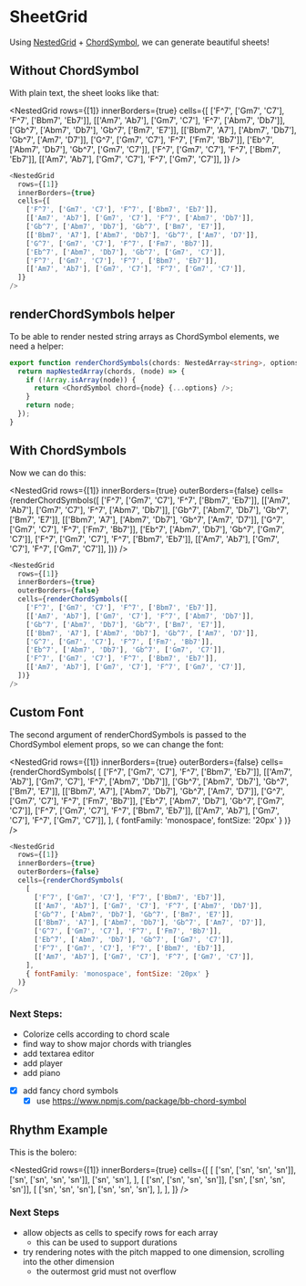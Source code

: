 # SheetGrid


Using [NestedGrid](./NestedGrid) + [ChordSymbol](./ChordSymbol), we can generate beautiful sheets!

## Without ChordSymbol

With plain text, the sheet looks like that:

<NestedGrid
  rows={[1]}
  innerBorders={true}
  cells={[
    ['F^7', ['Gm7', 'C7'], 'F^7', ['Bbm7', 'Eb7']],
    [['Am7', 'Ab7'], ['Gm7', 'C7'], 'F^7', ['Abm7', 'Db7']],
    ['Gb^7', ['Abm7', 'Db7'], 'Gb^7', ['Bm7', 'E7']],
    [['Bbm7', 'A7'], ['Abm7', 'Db7'], 'Gb^7', ['Am7', 'D7']],
    ['G^7', ['Gm7', 'C7'], 'F^7', ['Fm7', 'Bb7']],
    ['Eb^7', ['Abm7', 'Db7'], 'Gb^7', ['Gm7', 'C7']],
    ['F^7', ['Gm7', 'C7'], 'F^7', ['Bbm7', 'Eb7']],
    [['Am7', 'Ab7'], ['Gm7', 'C7'], 'F^7', ['Gm7', 'C7']],
  ]}
/>
<br />

```js
<NestedGrid
  rows={[1]}
  innerBorders={true}
  cells={[
    ['F^7', ['Gm7', 'C7'], 'F^7', ['Bbm7', 'Eb7']],
    [['Am7', 'Ab7'], ['Gm7', 'C7'], 'F^7', ['Abm7', 'Db7']],
    ['Gb^7', ['Abm7', 'Db7'], 'Gb^7', ['Bm7', 'E7']],
    [['Bbm7', 'A7'], ['Abm7', 'Db7'], 'Gb^7', ['Am7', 'D7']],
    ['G^7', ['Gm7', 'C7'], 'F^7', ['Fm7', 'Bb7']],
    ['Eb^7', ['Abm7', 'Db7'], 'Gb^7', ['Gm7', 'C7']],
    ['F^7', ['Gm7', 'C7'], 'F^7', ['Bbm7', 'Eb7']],
    [['Am7', 'Ab7'], ['Gm7', 'C7'], 'F^7', ['Gm7', 'C7']],
  ]}
/>
```

## renderChordSymbols helper

To be able to render nested string arrays as ChordSymbol elements, we need a helper:

```ts
export function renderChordSymbols(chords: NestedArray<string>, options?) {
  return mapNestedArray(chords, (node) => {
    if (!Array.isArray(node)) {
      return <ChordSymbol chord={node} {...options} />;
    }
    return node;
  });
}
```

## With ChordSymbols

Now we can do this:

<NestedGrid
  rows={[1]}
  innerBorders={true}
  outerBorders={false}
  cells={renderChordSymbols([
    ['F^7', ['Gm7', 'C7'], 'F^7', ['Bbm7', 'Eb7']],
    [['Am7', 'Ab7'], ['Gm7', 'C7'], 'F^7', ['Abm7', 'Db7']],
    ['Gb^7', ['Abm7', 'Db7'], 'Gb^7', ['Bm7', 'E7']],
    [['Bbm7', 'A7'], ['Abm7', 'Db7'], 'Gb^7', ['Am7', 'D7']],
    ['G^7', ['Gm7', 'C7'], 'F^7', ['Fm7', 'Bb7']],
    ['Eb^7', ['Abm7', 'Db7'], 'Gb^7', ['Gm7', 'C7']],
    ['F^7', ['Gm7', 'C7'], 'F^7', ['Bbm7', 'Eb7']],
    [['Am7', 'Ab7'], ['Gm7', 'C7'], 'F^7', ['Gm7', 'C7']],
  ])}
/>
<br />

```js
<NestedGrid
  rows={[1]}
  innerBorders={true}
  outerBorders={false}
  cells={renderChordSymbols([
    ['F^7', ['Gm7', 'C7'], 'F^7', ['Bbm7', 'Eb7']],
    [['Am7', 'Ab7'], ['Gm7', 'C7'], 'F^7', ['Abm7', 'Db7']],
    ['Gb^7', ['Abm7', 'Db7'], 'Gb^7', ['Bm7', 'E7']],
    [['Bbm7', 'A7'], ['Abm7', 'Db7'], 'Gb^7', ['Am7', 'D7']],
    ['G^7', ['Gm7', 'C7'], 'F^7', ['Fm7', 'Bb7']],
    ['Eb^7', ['Abm7', 'Db7'], 'Gb^7', ['Gm7', 'C7']],
    ['F^7', ['Gm7', 'C7'], 'F^7', ['Bbm7', 'Eb7']],
    [['Am7', 'Ab7'], ['Gm7', 'C7'], 'F^7', ['Gm7', 'C7']],
  ])}
/>
```

## Custom Font

The second argument of renderChordSymbols is passed to the ChordSymbol element props, so we can change the font:

<NestedGrid
  rows={[1]}
  innerBorders={true}
  outerBorders={false}
  cells={renderChordSymbols(
    [
      ['F^7', ['Gm7', 'C7'], 'F^7', ['Bbm7', 'Eb7']],
      [['Am7', 'Ab7'], ['Gm7', 'C7'], 'F^7', ['Abm7', 'Db7']],
      ['Gb^7', ['Abm7', 'Db7'], 'Gb^7', ['Bm7', 'E7']],
      [['Bbm7', 'A7'], ['Abm7', 'Db7'], 'Gb^7', ['Am7', 'D7']],
      ['G^7', ['Gm7', 'C7'], 'F^7', ['Fm7', 'Bb7']],
      ['Eb^7', ['Abm7', 'Db7'], 'Gb^7', ['Gm7', 'C7']],
      ['F^7', ['Gm7', 'C7'], 'F^7', ['Bbm7', 'Eb7']],
      [['Am7', 'Ab7'], ['Gm7', 'C7'], 'F^7', ['Gm7', 'C7']],
    ],
    { fontFamily: 'monospace', fontSize: '20px' }
  )}
/>
<br />

```js
<NestedGrid
  rows={[1]}
  innerBorders={true}
  outerBorders={false}
  cells={renderChordSymbols(
    [
      ['F^7', ['Gm7', 'C7'], 'F^7', ['Bbm7', 'Eb7']],
      [['Am7', 'Ab7'], ['Gm7', 'C7'], 'F^7', ['Abm7', 'Db7']],
      ['Gb^7', ['Abm7', 'Db7'], 'Gb^7', ['Bm7', 'E7']],
      [['Bbm7', 'A7'], ['Abm7', 'Db7'], 'Gb^7', ['Am7', 'D7']],
      ['G^7', ['Gm7', 'C7'], 'F^7', ['Fm7', 'Bb7']],
      ['Eb^7', ['Abm7', 'Db7'], 'Gb^7', ['Gm7', 'C7']],
      ['F^7', ['Gm7', 'C7'], 'F^7', ['Bbm7', 'Eb7']],
      [['Am7', 'Ab7'], ['Gm7', 'C7'], 'F^7', ['Gm7', 'C7']],
    ],
    { fontFamily: 'monospace', fontSize: '20px' }
  )}
/>
```

### Next Steps:

- Colorize cells according to chord scale
- find way to show major chords with triangles
- add textarea editor
- add player
- add piano
- [x] add fancy chord symbols
  - [x] use https://www.npmjs.com/package/bb-chord-symbol

## Rhythm Example

This is the bolero:

<NestedGrid
  rows={[1]}
  innerBorders={true}
  cells={[
    [
      ['sn', ['sn', 'sn', 'sn']],
      ['sn', ['sn', 'sn', 'sn']],
      ['sn', 'sn'],
    ],
    [
      ['sn', ['sn', 'sn', 'sn']],
      ['sn', ['sn', 'sn', 'sn']],
      [
        ['sn', 'sn', 'sn'],
        ['sn', 'sn', 'sn'],
      ],
    ],
  ]}
/>
<br />

### Next Steps

- allow objects as cells to specify rows for each array
  - this can be used to support durations
- try rendering notes with the pitch mapped to one dimension, scrolling into the other dimension
  - the outermost grid must not overflow
